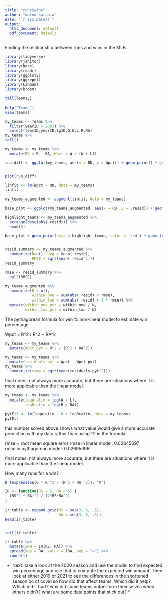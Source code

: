 ```yaml
---
title: "runs&wins"
author: "mateo sarabia"
date: "`r Sys.Date()`"
output:
  html_document: default
  pdf_document: default
---
```

Finding the relationship between runs and wins in the MLB.
```r
library(tidyverse)
library(janitor)
library(here)
library(readr)
library(ggplot2)
library(ggrepel)
library(Lahman)
library(broom)
```




```r
tail(Teams,)
```

```r
help("Teams")
view(Teams)
```

```r
my_teams <- Teams %>%
  filter(yearID > 2003) %>%
  select(teamID,yearID,lgID,G,W,L,R,RA)
my_teams %>%
tail()
```
```r
my_teams <- my_teams %>%
  mutate(RD = R - RA, Wpct = W / (W + L))
```

```r
run_diff <- ggplot(my_teams, aes(x = RD, y = Wpct)) + geom_point() + geom_smooth(method = "lm", se = FALSE, color = 'red') + scale_x_continuous("Run Differential") + scale_y_continuous("Winning Percentage")


plot(run_diff)
```

```r
linfit <- lm(Wpct ~ RD, data = my_teams)
linfit
```

```r
my_teams_augmented <- augment(linfit, data = my_teams)
```

```r
base_plot <- ggplot(my_teams_augmented, aes(x = RD, y = .resid)) + geom_point(alpha = 0.3) + geom_hline(yintercept = 0, linetype = 3) + xlab("Run Differential") + ylab("Residual")

highlight_teams <- my_teams_augmented %>%
  arrange(desc(abs(.resid))) %>%
  head(5)

base_plot + geom_point(data = highlight_teams, color = 'red') + geom_text_repel(data = highlight_teams, color = 'red', aes(label = paste(teamID, yearID)))
  
```

```r
resid_summary <- my_teams_augmented %>%
  summarize(N=n(), avg = mean(.resid), 
            RMSE = sqrt(mean(.resid^2)))
resid_summary

rmse <- resid_summary %>%
  pull(RMSE)
```
```r
my_teams_augmented %>%
  summarize(N = n(),
            within_one = sum(abs(.resid) < rmse),
            within_two = sum(abs(.resid) < 2 * rmse)) %>%
  mutate(within_one_pct = within_one / N,
         within_two_pct = within_two / N)
```

The pythagorean formula for win %
non-linear model to estimate win percentage

Wpct = R^2 / R^2 + RA^2



```r
my_teams <- my_teams %>%
  mutate(Wpct_pyt = R^2 / (R^2 + RA^2))
```

```r
my_teams <- my_teams %>%
  mutate(residuals_pyt = Wpct - Wpct_pyt)
my_teams %>%
  summarize(rsme = sqrt(mean(residuals_pyt^2)))
```
final notes: not always more accurate, but there are situations where it is more applicable than the linear model.




```r
my_teams <- my_teams %>%
  mutate(logWratio = log(W / L),
         logRratio = log(R / RA))

pytFit <- lm(logWratio ~ 0 + logRratio, data = my_teams)
pytFit


```
this number solved above shows what value would give a more accurate prediction with my data rather than using ^2 in the formula


rmse = root mean square error
rmse in linear model: 0.02845697	
rmse in pythagorean model: 0.02695098

final notes: not always more accurate, but there are situations where it is more applicable than the linear model.


How many runs for a win?

```r
D (expression(G * R ^2 / (R^2 + RA ^2)), "R")
```


```r
IR <- function(RS = 5, RA = 5) {
  (RS^2 + RA)^2 / (2*RS*RA^2)
}
```

```r
ir_table <- expand.grid(RS = seq(3, 6, .5),
                        RA = seq(3, 6, .5))
head(ir_table)


tail(ir_table)
```


```r
ir_table %>%
  mutate(IRW = IR(RS, RA)) %>%
  spread(key = RA, value = IRW, sep = "=") %>%
  round(1)
```

* Next: take a look at the 2020 season and use the model to find expected win percentage and use that to compute the expected win amount. Then look at either 2019 or 2021 to see the differences in the shortened season bc of covid so how did that affect teams. Which did it help? Which did it hurt? why did some teams outperform themselves when others didn't? what are some data points that stick out? *




